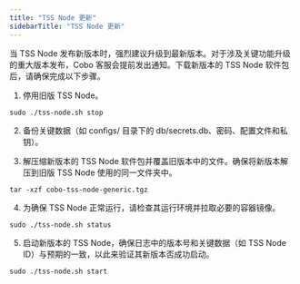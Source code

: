 ```yaml
---
title: "TSS Node 更新"
sidebarTitle: "TSS Node 更新"
---
```

当 TSS Node 发布新版本时，强烈建议升级到最新版本。对于涉及关键功能升级的重大版本发布，Cobo 客服会提前发出通知。下载新版本的 TSS Node 软件包后，请确保完成以下步骤。

1. 停用旧版 TSS Node。 

```
sudo ./tss-node.sh stop
```

2. 备份关键数据（如 configs/ 目录下的 db/secrets.db、密码、配置文件和私钥）。

3. 解压缩新版本的 TSS Node 软件包并覆盖旧版本中的文件。确保将新版本解压到旧版 TSS Node 使用的同一文件夹中。 

```
tar -xzf cobo-tss-node-generic.tgz
```

4. 为确保 TSS Node 正常运行，请检查其运行环境并拉取必要的容器镜像。

```
sudo ./tss-node.sh status
```

5. 启动新版本的 TSS Node，确保日志中的版本号和关键数据（如 TSS Node ID）与预期的一致，以此来验证其新版本否成功启动。

```
sudo ./tss-node.sh start
```

